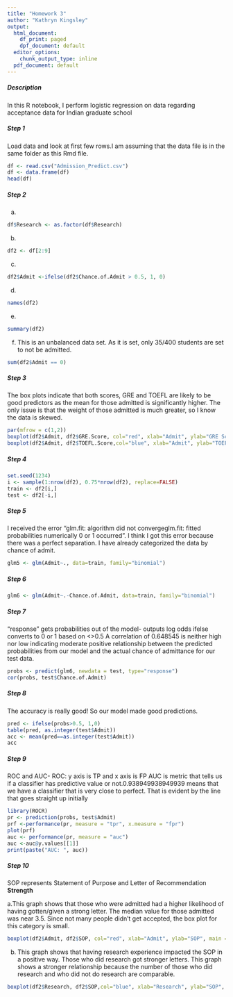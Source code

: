 ```yaml
---
title: "Homework 3"
author: "Kathryn Kingsley"
output:
  html_document:
    df_print: paged
    dpf_document: default
  editor_options:
    chunk_output_type: inline
  pdf_document: default
---
```


##### **Description**

In this R notebook, I perform logistic regression on data regarding acceptance data
for Indian graduate school


##### **Step 1**

Load data and look at first few rows.I am assuming that the data file is in the same folder
as this Rmd file.

```r
df <- read.csv("Admission_Predict.csv")
df <- data.frame(df)
head(df)
```

##### **Step 2**
a.
```r
df$Research <- as.factor(df$Research)
```
b.
```r
df2 <- df[2:9]
```
c.
```r
df2$Admit <-ifelse(df2$Chance.of.Admit > 0.5, 1, 0)
```
d.
```r
names(df2)
```
e.
```r
summary(df2)
```
f. This is an unbalanced data set. As it is set, only 35/400 students are set to not be admitted.
```r
sum(df2$Admit == 0)
```


##### **Step 3**

The box plots indicate that  both scores, GRE and TOEFL are likely to be good predictors as the mean for those
admitted is significantly higher. The only issue is that the weight of those admitted is much greater, so
I know the data is skewed.

```r
par(mfrow = c(1,2))
boxplot(df2$Admit, df2$GRE.Score, col="red", xlab="Admit", ylab="GRE Score", main = "GRE Comparison", varwidth=TRUE)
boxplot(df2$Admit, df2$TOEFL.Score,col="blue", xlab="Admit", ylab="TOEFL Score", main = "TOEFL Comparison", varwidth=TRUE)
```

##### **Step 4**
```r
set.seed(1234)
i <- sample(1:nrow(df2), 0.75*nrow(df2), replace=FALSE)
train <- df2[i,]
test <- df2[-i,]
```

##### **Step 5**

I received the error "glm.fit: algorithm did not convergeglm.fit: fitted probabilities numerically 0 or 1 occurred". I think I got this error because there was a perfect separation. I have already categorized the data 
by chance of admit.
```r
glm5 <- glm(Admit~., data=train, family="binomial")
```

##### **Step 6**
```r
glm6 <- glm(Admit~.-Chance.of.Admit, data=train, family="binomial")
```

##### **Step 7**
"response" gets probabilities out of the model- outputs log odds
ifelse converts to 0 or 1 based on <>0.5
A correlation of 0.648545 is neither high nor low indicating moderate positive relationship between 
the predicted probabilities from our model and the actual chance of admittance for our test data.
```r
probs <- predict(glm6, newdata = test, type="response")
cor(probs, test$Chance.of.Admit)

```

##### **Step 8**

The accuracy is really good! So our model made good predictions.
```r
pred <- ifelse(probs>0.5, 1,0)
table(pred, as.integer(test$Admit))
acc <- mean(pred==as.integer(test$Admit))
acc
```

##### **Step 9**
ROC and AUC- 
ROC: y axis is TP and x axis is FP
AUC is metric that tells us if a classifier has predictive value or not.0.938949938949939 means that 
we have a classifier that is very close to perfect. That is evident by the line that goes straight up initially

```r
library(ROCR)
pr <- prediction(probs, test$Admit)
prf <-performance(pr, measure = "tpr", x.measure = "fpr")
plot(prf)
auc <- performance(pr, measure = "auc")
auc <-auc@y.values[[1]]
print(paste("AUC: ", auc))
```

##### **Step 10**
SOP represents Statement of Purpose and Letter of Recommendation **Strength**

a.This graph shows that those who were admitted had a higher likelihood of having gotten/given a strong
letter. The median value for those admitted was near 3.5. Since not many people didn't get accepted, 
the box plot for this category is small.
```r
boxplot(df2$Admit, df2$SOP, col="red", xlab="Admit", ylab="SOP", main = "Admit Plot", varwidth=TRUE)
```

b. This graph shows that having research experience impacted the SOP in a positive way. Those who did research got stronger letters. This graph shows a stronger relationship because the number of those who did research and who did not do research are comparable. 
```r
boxplot(df2$Research, df2$SOP,col="blue", xlab="Research", ylab="SOP", main = "Research Plot", varwidth=TRUE)
```

